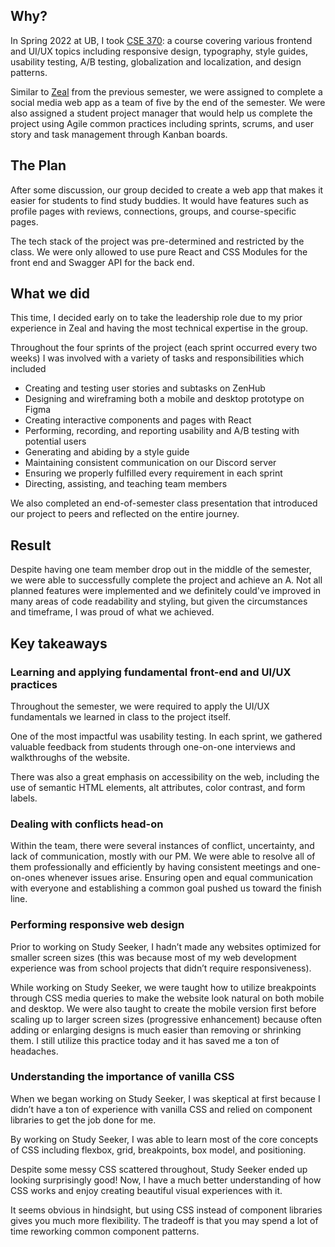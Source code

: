 ## Why?

In Spring 2022 at UB, I took [CSE 370](https://catalog.buffalo.edu/courses/index.php?abbr=CSE&num=370): a course covering various frontend and UI/UX topics including responsive design, typography, style guides, usability testing, A/B testing, globalization and localization, and design patterns.

Similar to [Zeal](https://www.tommychow.com/projects/zeal) from the previous semester, we were assigned to complete a social media web app as a team of five by the end of the semester. We were also assigned a student project manager that would help us complete the project using Agile common practices including sprints, scrums, and user story and task management through Kanban boards.

## The Plan

After some discussion, our group decided to create a web app that makes it easier for students to find study buddies. It would have features such as profile pages with reviews, connections, groups, and course-specific pages.

The tech stack of the project was pre-determined and restricted by the class. We were only allowed to use pure React and CSS Modules for the front end and Swagger API for the back end.

## What we did

This time, I decided early on to take the leadership role due to my prior experience in Zeal and having the most technical expertise in the group.

Throughout the four sprints of the project (each sprint occurred every two weeks) I was involved with a variety of tasks and responsibilities which included

- Creating and testing user stories and subtasks on ZenHub
- Designing and wireframing both a mobile and desktop prototype on Figma
- Creating interactive components and pages with React
- Performing, recording, and reporting usability and A/B testing with potential users
- Generating and abiding by a style guide
- Maintaining consistent communication on our Discord server
- Ensuring we properly fulfilled every requirement in each sprint
- Directing, assisting, and teaching team members

We also completed an end-of-semester class presentation that introduced our project to peers and reflected on the entire journey.

## Result

Despite having one team member drop out in the middle of the semester, we were able to successfully complete the project and achieve an A. Not all planned features were implemented and we definitely could've improved in many areas of code readability and styling, but given the circumstances and timeframe, I was proud of what we achieved.

## Key takeaways

### Learning and applying fundamental front-end and UI/UX practices

Throughout the semester, we were required to apply the UI/UX fundamentals we learned in class to the project itself.

One of the most impactful was usability testing. In each sprint, we gathered valuable feedback from students through one-on-one interviews and walkthroughs of the website.

There was also a great emphasis on accessibility on the web, including the use of semantic HTML elements, alt attributes, color contrast, and form labels.

### Dealing with conflicts head-on

Within the team, there were several instances of conflict, uncertainty, and lack of communication, mostly with our PM. We were able to resolve all of them professionally and efficiently by having consistent meetings and one-on-ones whenever issues arise. Ensuring open and equal communication with everyone and establishing a common goal pushed us toward the finish line.

### Performing responsive web design

Prior to working on Study Seeker, I hadn’t made any websites optimized for smaller screen sizes (this was because most of my web development experience was from school projects that didn’t require responsiveness).

While working on Study Seeker, we were taught how to utilize breakpoints through CSS media queries to make the website look natural on both mobile and desktop. We were also taught to create the mobile version first before scaling up to larger screen sizes (progressive enhancement) because often adding or enlarging designs is much easier than removing or shrinking them. I still utilize this practice today and it has saved me a ton of headaches.

### Understanding the importance of vanilla CSS

When we began working on Study Seeker, I was skeptical at first because I didn’t have a ton of experience with vanilla CSS and relied on component libraries to get the job done for me.

By working on Study Seeker, I was able to learn most of the core concepts of CSS including flexbox, grid, breakpoints, box model, and positioning.

Despite some messy CSS scattered throughout, Study Seeker ended up looking surprisingly good! Now, I have a much better understanding of how CSS works and enjoy creating beautiful visual experiences with it.

It seems obvious in hindsight, but using CSS instead of component libraries gives you much more flexibility. The tradeoff is that you may spend a lot of time reworking common component patterns.
